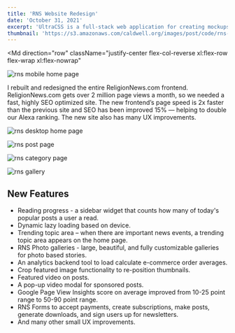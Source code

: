 ```yaml
---
title: 'RNS Website Redesign'
date: 'October 31, 2021'
excerpt: 'UltraCSS is a full-stack web application for creating mockups and graphics with CSS.'
thumbnail: 'https://s3.amazonaws.com/caldwell.org/images/post/code/rns-website-redesign/thumbnail.jpg'
---
```


<PrintPageContainer>

<Md
    direction="row"
    className="justify-center flex-col-reverse xl:flex-row flex-wrap xl:flex-nowrap"
>

<Image
    src="https://s3.amazonaws.com/caldwell.org/images/post/code/rns-website-redesign/rns-mobile-home-page.jpg"
    previewSrc="https://s3.amazonaws.com/caldwell.org/images/post/code/rns-website-redesign/rns-mobile-home-page-800x1826-s1-q90.jpg"
    alt="rns mobile home page"
    className="xl:mr-4 max-w-2xs border border-gray-300 rounded-2xl shadow-lg mt-2 xl:mt-0"
    clickEnlarge={false}
    fullWidth={false}
    containerClassName="xl:h-full"
/>

I rebuilt and redesigned the entire <Anchor href="https://religionnews.com">ReligionNews.com</Anchor> frontend. ReligionNews.com gets over 2 million page views a month, so we needed a fast, highly SEO optimized site. The new frontend’s page speed is 2x faster than the previous site and SEO has been improved 15% — helping to double our Alexa ranking. The new site also has many UX improvements.
</Md>

<Image
    src="https://s3.amazonaws.com/caldwell.org/images/post/code/rns-website-redesign/rns-desktop-home-page.jpg"
    previewSrc="https://s3.amazonaws.com/caldwell.org/images/post/code/rns-website-redesign/rns-desktop-home-page-800x781-s1-q90.jpg"
    alt="rns desktop home page"
    caption="Desktop home page"
    className="border border-gray-300 rounded-2xl"
    captionPosition="top"
/>

<Image
    src="https://s3.amazonaws.com/caldwell.org/images/post/code/rns-website-redesign/rns-post-page.jpg"
    previewSrc="https://s3.amazonaws.com/caldwell.org/images/post/code/rns-website-redesign/rns-post-page-800x862-s1-q90.jpg"
    alt="rns post page"
    caption="Post page"
    className="border border-gray-300 rounded-2xl"
    captionPosition="top"
/>

<Image
    src="https://s3.amazonaws.com/caldwell.org/images/post/code/rns-website-redesign/rns-category-page.jpg"
    previewSrc="https://s3.amazonaws.com/caldwell.org/images/post/code/rns-website-redesign/rns-category-page-800x1062-s1-q90.jpg"
    alt="rns category page"
    caption="Category page"
    className="border border-gray-300 rounded-2xl"
    captionPosition="top"
/>

<Image
    src="https://s3.amazonaws.com/caldwell.org/images/post/code/rns-website-redesign/rns-gallery.png"
    previewSrc="https://s3.amazonaws.com/caldwell.org/images/post/code/rns-website-redesign/rns-gallery-800x571-s1-q90.png"
    alt="rns gallery"
    caption="Photo gallery"
    className="border border-gray-300 rounded-2xl"
    captionPosition="top"
/>

<Md>

## New Features

- Reading progress - a sidebar widget that counts how many of today's popular posts a user a read.
- Dynamic lazy loading based on device.
- Trending topic area – when there are important news events, a trending topic area appears on the home page.
- RNS Photo galleries - large, beautiful, and fully customizable galleries for photo based stories.
- An analytics backend tool to load calculate e-commerce order averages.
- Crop featured image functionality to re-position thumbnails.
- Featured video on posts.
- A pop-up video modal for sponsored posts.
- Google Page View Insights score on average improved from 10-25 point range to 50-90 point range.
- RNS Forms to accept payments, create subscriptions, make posts, generate downloads, and sign users up for newsletters. 
- And many other small UX improvements.

</Md>

</PrintPageContainer>